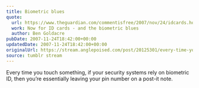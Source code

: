 ```yaml
---
title: Biometric blues
quote:
  url: https://www.theguardian.com/commentisfree/2007/nov/24/idcards.homeaffairs
  work: Now for ID cards - and the biometric blues
  author: Ben Goldacre
pubDate: 2007-11-24T18:42:00+00:00
updatedDate: 2007-11-24T18:42:00+00:00
originalUrl: https://stream.anglepoised.com/post/20125301/every-time-you-touch-something-if-your-security
source: tumblr stream
---
```


Every time you touch something, if your security systems rely on biometric ID, then you&rsquo;re essentially leaving your pin number on a post-it note.
